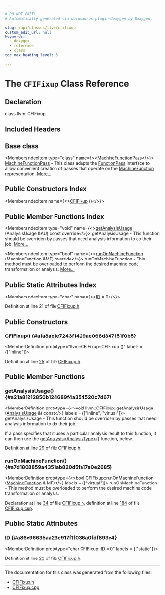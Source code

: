 ```yaml
---

# DO NOT EDIT!
# Automatically generated via docusaurus-plugin-doxygen by Doxygen.

slug: /api/classes/llvm/cfifixup
custom_edit_url: null
keywords:
  - doxygen
  - reference
  - class
toc_max_heading_level: 3

---
```





# The `CFIFixup` Class Reference

<DoxygenPage pluginConfig={pluginConfig}>



## Declaration

<CodeBlock>class llvm::CFIFixup</CodeBlock>

## Included Headers

<IncludesList>
<IncludesListItem
  filePath="llvm/CodeGen/CFIFixup.h"
  permalink="/docs/api/files/include/include/llvm/include/llvm/codegen/cfifixup-h"
  isLocal="true" />
</IncludesList>

## Base class

<MembersIndex>

<MembersIndexItem
  type="class"
  name={<><a href="/docs/api/classes/llvm/machinefunctionpass">MachineFunctionPass</a></>}>
<a href="/docs/api/classes/llvm/machinefunctionpass">MachineFunctionPass</a> - This class adapts the <a href="/docs/api/classes/llvm/functionpass">FunctionPass</a> interface to allow convenient creation of passes that operate on the <a href="/docs/api/classes/llvm/machinefunction">MachineFunction</a> representation. <a href="/docs/api/classes/llvm/machinefunctionpass/#details">More...</a>
</MembersIndexItem>

</MembersIndex>

## Public Constructors Index

<MembersIndex>

<MembersIndexItem
  name={<><a href="#a1a8ae1e7243f1429ae068d347151f0b5">CFIFixup</a> ()</>}>
</MembersIndexItem>

</MembersIndex>

## Public Member Functions Index

<MembersIndex>

<MembersIndexItem
  type="void"
  name={<><a href="#a21a81212850b124689f4a354520c7d67">getAnalysisUsage</a> (AnalysisUsage &amp;AU) const override</>}>
getAnalysisUsage - This function should be overriden by passes that need analysis information to do their job. <a href="#a21a81212850b124689f4a354520c7d67">More...</a>
</MembersIndexItem>

<MembersIndexItem
  type="bool"
  name={<><a href="#a7d1808859a4351ab820d5fa17a0e2685">runOnMachineFunction</a> (MachineFunction &amp;MF) override</>}>
runOnMachineFunction - This method must be overloaded to perform the desired machine code transformation or analysis. <a href="#a7d1808859a4351ab820d5fa17a0e2685">More...</a>
</MembersIndexItem>

</MembersIndex>

## Public Static Attributes Index

<MembersIndex>

<MembersIndexItem
  type="char"
  name={<><a href="#a86e96635aa23e917f1f036a0fdf893e4">ID</a> = 0</>}>
</MembersIndexItem>

</MembersIndex>


Definition at line 21 of file <a href="/docs/api/files/include/include/llvm/include/llvm/codegen/cfifixup-h">CFIFixup.h</a>.

<SectionDefinition>

## Public Constructors

### CFIFixup() {#a1a8ae1e7243f1429ae068d347151f0b5}

<MemberDefinition
  prototype="llvm::CFIFixup::CFIFixup ()"
  labels = {["inline"]}>

Definition at line <a href="/docs/api/files/include/include/llvm/include/llvm/codegen/cfifixup-h/#l00025">25</a> of file <a href="/docs/api/files/include/include/llvm/include/llvm/codegen/cfifixup-h">CFIFixup.h</a>.
</MemberDefinition>

</SectionDefinition>

<SectionDefinition>

## Public Member Functions

### getAnalysisUsage() {#a21a81212850b124689f4a354520c7d67}

<MemberDefinition
  prototype={<>void llvm::CFIFixup::getAnalysisUsage (<a href="/docs/api/classes/llvm/analysisusage">AnalysisUsage</a> &amp;) const</>}
  labels = {["inline", "virtual"]}>
getAnalysisUsage - This function should be overriden by passes that need analysis information to do their job.

If a pass specifies that it uses a particular analysis result to this function, it can then use the <a href="/docs/api/classes/llvm/pass/#a4863e5e463fb79955269fbf7fbf52b80">getAnalysis&lt;AnalysisType&gt;()</a> function, below.

Definition at line <a href="/docs/api/files/include/include/llvm/include/llvm/codegen/cfifixup-h/#l00029">29</a> of file <a href="/docs/api/files/include/include/llvm/include/llvm/codegen/cfifixup-h">CFIFixup.h</a>.
</MemberDefinition>

### runOnMachineFunction() {#a7d1808859a4351ab820d5fa17a0e2685}

<MemberDefinition
  prototype={<>bool CFIFixup::runOnMachineFunction (<a href="/docs/api/classes/llvm/machinefunction">MachineFunction</a> &amp; MF)</>}
  labels = {["virtual"]}>
runOnMachineFunction - This method must be overloaded to perform the desired machine code transformation or analysis.

Declaration at line <a href="/docs/api/files/include/include/llvm/include/llvm/codegen/cfifixup-h/#l00034">34</a> of file <a href="/docs/api/files/include/include/llvm/include/llvm/codegen/cfifixup-h">CFIFixup.h</a>, definition at line <a href="/docs/api/files/lib/lib/codegen/cfifixup-cpp/#l00184">184</a> of file <a href="/docs/api/files/lib/lib/codegen/cfifixup-cpp">CFIFixup.cpp</a>.
</MemberDefinition>

</SectionDefinition>

<SectionDefinition>

## Public Static Attributes

### ID {#a86e96635aa23e917f1f036a0fdf893e4}

<MemberDefinition
  prototype="char CFIFixup::ID = 0"
  labels = {["static"]}>

Definition at line <a href="/docs/api/files/include/include/llvm/include/llvm/codegen/cfifixup-h/#l00023">23</a> of file <a href="/docs/api/files/include/include/llvm/include/llvm/codegen/cfifixup-h">CFIFixup.h</a>.
</MemberDefinition>

</SectionDefinition>

<hr/>

The documentation for this class was generated from the following files:

<ul>
<li><a href="/docs/api/files/include/include/llvm/include/llvm/codegen/cfifixup-h">CFIFixup.h</a></li>
<li><a href="/docs/api/files/lib/lib/codegen/cfifixup-cpp">CFIFixup.cpp</a></li>
</ul>

</DoxygenPage>
